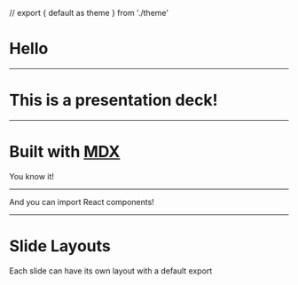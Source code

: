 // export { default as theme } from './theme'

# Hello

---

# This is a presentation deck!

---

# Built with [MDX][]

You know it!

[mdx]: https://github.com/mdx-js/mdx

---


<Box p={3} bg="magenta">
  And you can import React components!
</Box>

---


# Slide Layouts

Each slide can have its own layout with a default export
